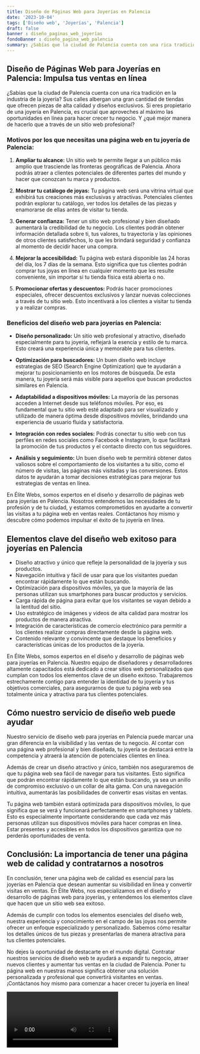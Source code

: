 ```yaml
---
title: Diseño de Páginas Web para Joyerías en Palencia
date: '2023-10-04'
tags: ['Diseño web', 'Joyerías', 'Palencia']
draft: false
banner : diseño_paginas_web_joyerías
fondoBanner : diseño_pagina_web_palencia
summary: ¿Sabías que la ciudad de Palencia cuenta con una rica tradición en la industria de la joyería? Sus calles albergan una gran cantidad de tiendas que ofrecen piezas de alta calidad y diseños exclusivos. Si eres propietario de una joyería en Palencia, es crucial que aproveches al máximo las oportunidades en línea para hacer crecer tu negocio. Y ¿qué mejor manera de hacerlo que a través de un sitio web profesional?
---
```


## Diseño de Páginas Web para Joyerías en Palencia: Impulsa tus ventas en línea

¿Sabías que la ciudad de Palencia cuenta con una rica tradición en la industria de la joyería? Sus calles albergan una gran cantidad de tiendas que ofrecen piezas de alta calidad y diseños exclusivos. Si eres propietario de una joyería en Palencia, es crucial que aproveches al máximo las oportunidades en línea para hacer crecer tu negocio. Y ¿qué mejor manera de hacerlo que a través de un sitio web profesional?

### Motivos por los que necesitas una página web en tu joyería de Palencia:

1. **Ampliar tu alcance:** Un sitio web te permite llegar a un público más amplio que trasciende las fronteras geográficas de Palencia. Ahora podrás atraer a clientes potenciales de diferentes partes del mundo y hacer que conozcan tu marca y productos.

2. **Mostrar tu catálogo de joyas:** Tu página web será una vitrina virtual que exhibirá tus creaciones más exclusivas y atractivas. Potenciales clientes podrán explorar tu catálogo, ver todos los detalles de las piezas y enamorarse de ellas antes de visitar tu tienda.

3. **Generar confianza:** Tener un sitio web profesional y bien diseñado aumentará la credibilidad de tu negocio. Los clientes podrán obtener información detallada sobre ti, tus valores, tu trayectoria y las opiniones de otros clientes satisfechos, lo que les brindará seguridad y confianza al momento de decidir hacer una compra.

4. **Mejorar la accesibilidad:** Tu página web estará disponible las 24 horas del día, los 7 días de la semana. Esto significa que tus clientes podrán comprar tus joyas en línea en cualquier momento que les resulte conveniente, sin importar si tu tienda física está abierta o no.

5. **Promocionar ofertas y descuentos:** Podrás hacer promociones especiales, ofrecer descuentos exclusivos y lanzar nuevas colecciones a través de tu sitio web. Esto incentivará a los clientes a visitar tu tienda y a realizar compras.

### Beneficios del diseño web para joyerías en Palencia:

- **Diseño personalizado:** Un sitio web profesional y atractivo, diseñado especialmente para tu joyería, reflejará la esencia y estilo de tu marca. Esto creará una experiencia única y memorable para tus clientes.

- **Optimización para buscadores:** Un buen diseño web incluye estrategias de SEO (Search Engine Optimization) que te ayudarán a mejorar tu posicionamiento en los motores de búsqueda. De esta manera, tu joyería será más visible para aquellos que buscan productos similares en Palencia.

- **Adaptabilidad a dispositivos móviles:** La mayoría de las personas acceden a Internet desde sus teléfonos móviles. Por eso, es fundamental que tu sitio web esté adaptado para ser visualizado y utilizado de manera óptima desde dispositivos móviles, brindando una experiencia de usuario fluida y satisfactoria.

- **Integración con redes sociales:** Podrás conectar tu sitio web con tus perfiles en redes sociales como Facebook e Instagram, lo que facilitará la promoción de tus productos y el contacto directo con tus seguidores.

- **Análisis y seguimiento:** Un buen diseño web te permitirá obtener datos valiosos sobre el comportamiento de los visitantes a tu sitio, como el número de visitas, las páginas más visitadas y las conversiones. Estos datos te ayudarán a tomar decisiones estratégicas para mejorar tus estrategias de ventas en línea.

En Élite Webs, somos expertos en el diseño y desarrollo de páginas web para joyerías en Palencia. Nosotros entendemos las necesidades de tu profesión y de tu ciudad, y estamos comprometidos en ayudarte a convertir las visitas a tu página web en ventas reales. Contáctanos hoy mismo y descubre cómo podemos impulsar el éxito de tu joyería en línea.

<GifSeo />

<Cta />

## Elementos clave del diseño web exitoso para joyerías en Palencia

- Diseño atractivo y único que refleje la personalidad de la joyería y sus productos.
- Navegación intuitiva y fácil de usar para que los visitantes puedan encontrar rápidamente lo que están buscando.
- Optimización para dispositivos móviles, ya que la mayoría de las personas utilizan sus smartphones para buscar productos y servicios.
- Carga rápida de página para evitar que los visitantes se vayan debido a la lentitud del sitio.
- Uso estratégico de imágenes y videos de alta calidad para mostrar los productos de manera atractiva.
- Integración de características de comercio electrónico para permitir a los clientes realizar compras directamente desde la página web.
- Contenido relevante y convincente que destaque los beneficios y características únicas de los productos de la joyería.

En Élite Webs, somos expertos en el diseño y desarrollo de páginas web para joyerías en Palencia. Nuestro equipo de diseñadores y desarrolladores altamente capacitados está dedicado a crear sitios web personalizados que cumplan con todos los elementos clave de un diseño exitoso. Trabajaremos estrechamente contigo para entender la identidad de tu joyería y tus objetivos comerciales, para asegurarnos de que tu página web sea totalmente única y atractiva para tus clientes potenciales.

## Cómo nuestro servicio de diseño web puede ayudar

Nuestro servicio de diseño web para joyerías en Palencia puede marcar una gran diferencia en la visibilidad y las ventas de tu negocio. Al contar con una página web profesional y bien diseñada, tu joyería se destacará entre la competencia y atraerá la atención de potenciales clientes en línea.

Además de crear un diseño atractivo y único, también nos aseguraremos de que tu página web sea fácil de navegar para tus visitantes. Esto significa que podrán encontrar rápidamente lo que están buscando, ya sea un anillo de compromiso exclusivo o un collar de alta gama. Con una navegación intuitiva, aumentarás las posibilidades de convertir esas visitas en ventas.

Tu página web también estará optimizada para dispositivos móviles, lo que significa que se verá y funcionará perfectamente en smartphones y tablets. Esto es especialmente importante considerando que cada vez más personas utilizan sus dispositivos móviles para hacer compras en línea. Estar presentes y accesibles en todos los dispositivos garantiza que no perderás oportunidades de venta.

## Conclusión: La importancia de tener una página web de calidad y contratarnos a nosotros

En conclusión, tener una página web de calidad es esencial para las joyerías en Palencia que desean aumentar su visibilidad en línea y convertir visitas en ventas. En Élite Webs, nos especializamos en el diseño y desarrollo de páginas web para joyerías, y entendemos los elementos clave que hacen que un sitio web sea exitoso.

Además de cumplir con todos los elementos esenciales del diseño web, nuestra experiencia y conocimiento en el campo de las joyas nos permite ofrecer un enfoque especializado y personalizado. Sabemos cómo resaltar los detalles únicos de tus piezas y presentarlas de manera atractiva para tus clientes potenciales.

No dejes la oportunidad de destacarte en el mundo digital. Contratar nuestros servicios de diseño web te ayudará a expandir tu negocio, atraer nuevos clientes y aumentar tus ventas en la ciudad de Palencia. Poner tu página web en nuestras manos significa obtener una solución personalizada y profesional que convertirá visitantes en ventas. ¡Contáctanos hoy mismo para comenzar a hacer crecer tu joyería en línea!

<Video />

<CtaBot job='Joyerías' city='Palencia'/>

<Gmaps query='Palencia+españa+maps' />